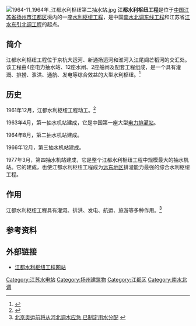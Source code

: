 [[File:1964-11_1964年_江都水利枢纽第二抽水站.jpg|thumb]]
'''江都水利枢纽工程'''是位于[[中华人民共和国|中国]][[江苏省|江苏省]][[扬州市|扬州市]][[江都区|江都区]]境内的一座[[水利枢纽工程|水利枢纽工程]]，是中国[[南水北调工程#东线工程|南水北调东线工程]]和江苏省[[江水东引北调工程|江水东引北调工程]]的起点。

==简介==

江都水利枢纽工程位于京杭大运河、新通扬运河和淮河入江尾闾芒稻河的交汇处。该工程由4座电力抽水站、12座水闸、2座船闸及配套工程组成，是一个具有灌溉、排捞、泄洪、通航、发电等综合效益的大型水利枢纽。<ref>{{Cite web |url=http://www.mwr.gov.cn/ztbd/shuilikeji/jdjj.htm |title=江都水利枢纽工程简介 |access-date=2009-05-22 |archive-url=https://web.archive.org/web/20050529233752/http://www.mwr.gov.cn/ztbd/shuilikeji/jdjj.htm |archive-date=2005-05-29 |dead-url=yes }}</ref>

==历史==
1961年12月，江都水利枢纽工程动工。<ref>{{Cite web |url=http://news.xinhuanet.com/photo/2008-09/22/content_10092047.htm |title=历史上的9月23日：江都水利枢纽工程建成 |access-date=2009-05-22 |archive-date=2009-04-07 |archive-url=https://web.archive.org/web/20090407072337/http://news.xinhuanet.com/photo/2008-09/22/content_10092047.htm |dead-url=no }}</ref>

1963年4月，第一抽水机站建成，它是中国第一座大型[[电力排灌站|电力排灌站]]。

1964年8月，第二抽水机站建成。

1966年12月，第三抽水机站建成。

1977年3月，第四抽水机站建成，它是整个江都水利枢纽工程中规模最大的抽水机站。它的建成，也使江都水利枢纽工程成为[[远东地区|远东地区]]排灌能力最强的综合水利枢纽工程。

==作用==
江都水利枢纽工程具有灌溉、排洪、发电、航运、旅游等多种作用。<ref>[http://www.jxgdw.com/jxgd/news/gnxw/userobject1ai754024.html 北京奥运前将从河北调水应急 已制定用水分配] {{webarchive|url=https://web.archive.org/web/20160304123807/http://www.jxgdw.com/jxgd/news/gnxw/userobject1ai754024.html |date=2016-03-04 }}</ref>

==参考资料==
<div class="references-small">
<references />
</div>

==外部链接==
*[http://www.jdslsn.com/ 江都水利枢纽工程网站] {{Wayback|url=http://www.jdslsn.com/ |date=20200225173504 }}

[[Category:江苏水电站|Category:江苏水电站]]
[[Category:扬州建筑物|Category:扬州建筑物]]
[[Category:江都区|Category:江都区]]
[[Category:南水北调|Category:南水北调]]